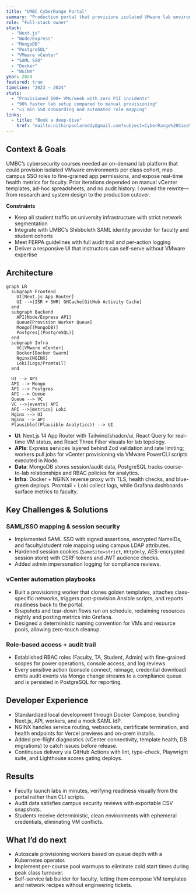 ```yaml
---
title: "UMBC CyberRange Portal"
summary: "Production portal that provisions isolated VMware lab environments with SAML SSO, RBAC, and observability for the UMBC College of Engineering and IT."
role: "Full-stack owner"
stack:
  - "Next.js"
  - "Node/Express"
  - "MongoDB"
  - "PostgreSQL"
  - "VMware vCenter"
  - "SAML SSO"
  - "Docker"
  - "NGINX"
year: 2024
featured: true
timeline: "2023 – 2024"
stats:
  - "Provisioned 100+ VMs/week with zero PII incidents"
  - "90% faster lab setup compared to manual provisioning"
  - "<1 min SSO onboarding and automated role mapping"
links:
  - title: "Book a deep-dive"
    href: "mailto:nithinpoolareddy@gmail.com?subject=CyberRange%20Case%20Study"
---
```


## Context & Goals

UMBC’s cybersecurity courses needed an on-demand lab platform that could provision isolated VMware environments per class cohort, map campus SSO roles to fine-grained app permissions, and expose real-time health metrics for faculty. Prior iterations depended on manual vCenter templates, ad-hoc spreadsheets, and no audit history. I owned the rewrite—from research and system design to the production cutover.

**Constraints**

- Keep all student traffic on university infrastructure with strict network segmentation
- Integrate with UMBC’s Shibboleth SAML identity provider for faculty and student cohorts
- Meet FERPA guidelines with full audit trail and per-action logging
- Deliver a responsive UI that instructors can self-serve without VMware expertise

## Architecture

```mermaid
graph LR
  subgraph Frontend
    UI[Next.js App Router]
    UI -->|ISR + SWR| GHCache[GitHub Activity Cache]
  end
  subgraph Backend
    API[Node/Express API]
    Queue[Provision Worker Queue]
    Mongo[(MongoDB)]
    Postgres[(PostgreSQL)]
  end
  subgraph Infra
    VC[VMware vCenter]
    Docker[Docker Swarm]
    Nginx[NGINX]
    Loki[Logs/Promtail]
  end

  UI --> API
  API --> Mongo
  API --> Postgres
  API --> Queue
  Queue --> VC
  VC -->|events| API
  API -->|metrics| Loki
  Nginx --> UI
  Nginx --> API
  Plausible((Plausible Analytics)) --> UI
```

- **UI**: Next.js 14 App Router with Tailwind/shadcn/ui, React Query for real-time VM status, and React Three Fiber visuals for lab topology.
- **APIs**: Express services layered behind Zod validation and rate limiting; workers pull jobs for vCenter provisioning via VMware PowerCLI scripts executed in Node.
- **Data**: MongoDB stores session/audit data, PostgreSQL tracks course-to-lab relationships and RBAC policies for analytics.
- **Infra**: Docker + NGINX reverse proxy with TLS, health checks, and blue-green deploys. Promtail + Loki collect logs, while Grafana dashboards surface metrics to faculty.

## Key Challenges & Solutions

### SAML/SSO mapping & session security

- Implemented SAML SSO with signed assertions, encrypted NameIDs, and faculty/student role mapping using campus LDAP attributes.
- Hardened session cookies (`SameSite=strict`, `HttpOnly`, AES-encrypted session store) with CSRF tokens and JWT audience checks.
- Added admin impersonation logging for compliance reviews.

### vCenter automation playbooks

- Built a provisioning worker that clones golden templates, attaches class-specific networks, triggers post-provision Ansible scripts, and reports readiness back to the portal.
- Snapshots and tear-down flows run on schedule, reclaiming resources nightly and posting metrics into Grafana.
- Designed a deterministic naming convention for VMs and resource pools, allowing zero-touch cleanup.

### Role-based access + audit trail

- Established RBAC roles (Faculty, TA, Student, Admin) with fine-grained scopes for power operations, console access, and log reviews.
- Every sensitive action (console connect, reimage, credential download) emits audit events via Mongo change streams to a compliance queue and is persisted in PostgreSQL for reporting.

## Developer Experience

- Standardized local development through Docker Compose, bundling Next.js, API, workers, and a mock SAML IdP.
- NGINX handles service routing, websockets, certificate termination, and health endpoints for Vercel previews and on-prem installs.
- Added pre-flight diagnostics (vCenter connectivity, template health, DB migrations) to catch issues before release.
- Continuous delivery via GitHub Actions with lint, type-check, Playwright suite, and Lighthouse scores gating deploys.

## Results

- Faculty launch labs in minutes, verifying readiness visually from the portal rather than CLI scripts.
- Audit data satisfies campus security reviews with exportable CSV snapshots.
- Students receive deterministic, clean environments with ephemeral credentials, eliminating VM conflicts.

## What I’d do next

- Autoscale provisioning workers based on queue depth with a Kubernetes operator.
- Implement per-course pool warmups to eliminate cold start times during peak class turnover.
- Self-service lab builder for faculty, letting them compose VM templates and network recipes without engineering tickets.
